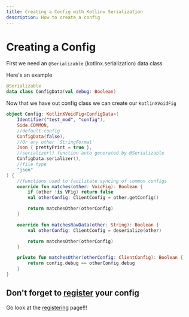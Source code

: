 ```yaml
---
title: Creating a Config with Kotlinx Serialization
description: How to create a config
---
```


# Creating a Config

First we need an `@Serializable` (kotlinx.serialization) data class

Here's an example

```kotlin
@Serializable
data class ConfigData(val debug: Boolean)
```

Now that we have out config class we can create our `KotlinXVoidFig`

```kotlin
object Config: KotlinXVoidFig<ConfigData>(
    Identifier("test_mod", "config"),
    Side.COMMON,
    //default config
    ConfigData(false),
    //Or any other `StringFormat`
    Json { prettyPrint = true },
    //serializer() function auto generated by @Serializable
    ConfigData.serializer(),
    //file type
    "json"
) {
    //functions used to facilitate syncing of common configs
    override fun matches(other: VoidFig): Boolean {
        if (other !is VFig) return false
        val otherConfig: ClientConfig = other.getConfig()

        return matchesOther(otherConfig)
    }

    override fun matchesRawData(other: String): Boolean {
        val otherConfig: ClientConfig = deserialize(other)

        return matchesOther(otherConfig)
    }

    private fun matchesOther(otherConfig: ClientConfig): Boolean {
        return config.debug == otherConfig.debug
    }
}
```

## Don't forget to [register](/voidlib/config/registering) your config

Go look at the [registering](/voidlib/config/registering) page!!!
